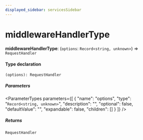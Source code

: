 ```yaml
---
displayed_sidebar: servicesSidebar
---
```



# middlewareHandlerType

 **middlewareHandlerType**: (`options`: `Record<string, unknown>`) => `RequestHandler`

#### Type declaration

`(options): RequestHandler`

##### Parameters

<ParameterTypes parameters={[
  {
    "name": "options",
    "type": "`Record<string, unknown>`",
    "description": "",
    "optional": false,
    "defaultValue": "",
    "expandable": false,
    "children": []
  }
]} />

##### Returns

`RequestHandler`

<ParameterTypes parameters={[]} />
